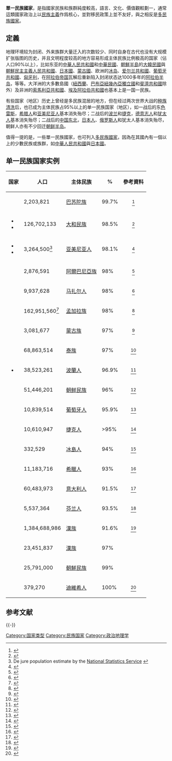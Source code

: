 {{Original research|time=2014-08-06T05:28:47+00:00}}
'''單一民族國家'''，是指國家民族和族群純度較高，語言、文化、價值觀較劃一，通常這類國家政治上以[[民族主義|民族主義]]作爲核心，並對移民政策上並不友好，與之相反是[[多民族國家|多民族國家]]。

==定義==
地理环境较为封闭、外来族群大量迁入的次数较少、同时自身在古代也没有大规模扩张版图的历史，并且文明程度较高的地方容易形成主体民族比例极高的国家（佔人口90%以上），比如东亚的[[中華人民共和國|中華人民共和國]]和[[中華民國|中華民國]]、[[朝鮮半島|朝鮮半島]]的[[大韓民國|大韓民國]]與[[朝鮮民主主義人民共和國|朝鮮民主主義人民共和國]]、[[日本國|日本國]]、[[蒙古國|蒙古國]]、欧洲的[[冰岛|冰岛]]、[[爱尔兰共和國|爱尔兰共和國]]、[[葡萄牙共和國|葡萄牙共和國]]、[[匈牙利|匈牙利]]，在[[阿拉伯帝国|阿拉伯帝国]]瓦解后重新陷入封闭状态达1000多年的[[阿拉伯半岛|阿拉伯半岛]]，等等。大洋洲的大多數島國（[[紐西蘭|紐西蘭]]、[[巴布亚新几内亚|巴布亞紐幾內亞獨立國]]和[[斐濟|斐濟共和國]]除外）及非洲的[[索馬利亞共和國|索馬利亞共和國]]、[[埃及阿拉伯共和國|埃及阿拉伯共和國]]也基本上是一国一民族。

有些国家（地区）历史上曾经是多民族混居的地方，但在经过两次世界大战的[[种族清洗|种族清洗]]后，也已成为主体民族占95%以上的单一民族国家（地区），如一战后的东[[色雷斯|色雷斯]]，[[希腊人|希腊人]]和[[亚美尼亚人|亚美尼亚人]]基本消失殆尽；二战后的[[波兰|波兰]]和[[捷克|捷克]]，[[德意志人|德意志人]]和[[犹太人|犹太人]]基本消失殆尽；二战后的[[中国东北|中国东北]]，[[日本人|日本人]]、[[白俄_(移民)|俄罗斯人]]和犹太人基本消失殆尽，朝鲜人亦有不少回迁[[朝鲜半岛|朝鲜半岛]]。

值得一提的是，一些單一民族國家，也可列入[[多民族國家|多民族國家]]，因為在其國內有一個以上的少數民族或族群，如[[中華人民共和國|中華人民共和國]]與[[日本國|日本國]]。

==单一民族国家实例==
{{expand list}}
{| class="wikitable sortable"
! 国家
! 人口
! 主体民族
! %
!class="unsortable"| 參考資料 
|-
| {{flag|Lesotho}}
|2,203,821
|[[巴苏陀族|巴苏陀族]]
|99.7%
| align="center" |<ref>{{Cite web|url=https://www.cia.gov/library/publications/the-world-factbook/geos/lt.html|title=The World Factbook — Central Intelligence Agency|website=www.cia.gov|language=en|access-date=2017-10-12|archive-date=2007-06-12|archive-url=https://web.archive.org/web/20070612204352/https://www.cia.gov/library/publications/the-world-factbook/geos/lt.html|dead-url=no}}</ref>
|-
| {{flag|Japan}}<ref>{{cite book|last1=Haarmann|first1=Harald|authorlink1=Harald Haarmann|title=Language in Ethnicity: A View of Basic Ecological Relations|date=1986|publisher=Walter de Gruyter|isbn=9783110862805|page=[https://books.google.am/books?id=idAfAAAAQBAJ&pg=PA209&dq=Japan+monoethnic 209]|quote=Japan is widely believed to be a monolingual country with a monoethnic population...}}
*{{cite book|last1=Henders|first1=Susan J.|title=Democratization and Identity: Regimes and Ethnicity in East and Southeast Asia|date=2006|publisher=Lexington Books|isbn=9780739107676|page=[https://books.google.am/books?id=fgHlxD4k0z4C&pg=PA117&dq=Japan+monoethnic 117]|quote=Many Japanese take it for granted that they live in a monoethnic society...}}
*{{cite news|last1=Fackler|first1=Martin|title=Biracial Beauty Queen Challenges Japan’s Self-Image|url=https://www.nytimes.com/2015/05/30/world/asia/biracial-beauty-queen-strives-for-change-in-mono-ethnic-japan.html?_r=0|work=[[纽约时报|The New York Times]]|date=2015-05-29|quote=...a country that still regards itself as mono-ethnic.|accessdate=2017-09-24|archive-date=2021-02-07|archive-url=https://web.archive.org/web/20210207083251/https://www.nytimes.com/2015/05/30/world/asia/biracial-beauty-queen-strives-for-change-in-mono-ethnic-japan.html?_r=0|dead-url=no}}</ref>
| 126,702,133
| [[大和民族|大和民族]]
| 98.5%
| align="center"|<ref>{{cite web|title=Japan|url=https://www.cia.gov/library/publications/the-world-factbook/geos/ja.html|website=[[世界概况|The World Factbook]]|publisher=[[中央情报局|Central Intelligence Agency]]|accessdate=2017-09-24|archive-date=2020-04-30|archive-url=https://web.archive.org/web/20200430091623/https://www.cia.gov/library/publications/the-world-factbook/geos/ja.html|dead-url=no}}</ref>
|-
|{{flag|Armenia}}<ref>{{cite book|last1=Abrahamian|first1=Levon|title=Armenian identity in a changing world|date=2006|publisher=Mazda Publishers|isbn=9781568591858|page=19|quote=...the practically monoethnic Armenian Republic...}}
*{{cite book|author1=Department of International Relations Association|editor1-last=Gotchev|editor1-first=Atanas|title=The New European security architecture and issues of early warning and conflict prevention|date=1997|publisher=Albatros|page=110|quote=Thus Armenia became the most mono-ethnic country in the CIS and the Middle East.}}
*{{cite book|last1=Cornell|first1=Svante|authorlink1=Svante Cornell|title=Small Nations and Great Powers: A Study of Ethnopolitical Conflict in the Caucasus|date=2005|publisher=Routledge|isbn=9781135796693|page=[https://books.google.am/books?id=G_qQAgAAQBAJ&pg=PA129&dq=Armenia+monoethnic 129]|quote=Whereas Armenia is now basically a mono- ethnic state...}}</ref>
| 3,264,500<ref>De jure population estimate by the [http://www.armstat.am/Publications/2006/PV_04/PV_04_2.pdf National Statistics Service] {{Wayback|url=http://www.armstat.am/Publications/2006/PV_04/PV_04_2.pdf |date=20061130011712 }}</ref>
|[[亚美尼亚人|亚美尼亚人]]
|98.1%
| align="center" |<ref>{{cite web|title=2011թ. հոկտեմբերի 12-21-ը Հայաստանի Հանրապետությունում անցկացված մարդահամարի արդյունքները [Results of the 2011 October 12-21 census in the Republic of Armenia]|url=http://armstat.am/file/article/sv_03_13a_520.pdf|website=armstat.am|publisher=National Statistical Service of Republic of Armenia|archiveurl=https://web.archive.org/web/20160312235129/http://armstat.am/file/article/sv_03_13a_520.pdf|archivedate=2016-03-12|page=144|language=hy|accessdate=2017-09-24|dead-url=no}}</ref>
|-
|{{flag|Albania}}
|2,876,591
|[[阿爾巴尼亞族|阿爾巴尼亞族]]
|98%
| align="center"|<ref>{{cite web|url=https://lup.lub.lu.se/luur/download?func=downloadFile&recordOId=1555225&fileOId=1563588|title=Minority Rights and the Republic of Albania: Missing the Implementation|website=lup.lub.lu.se|page=11|language=en|quote=From the ethnic point of view, according to the Albanian government’s reports, 98 percent of the population is Albanian and only two percent consist of Greek, Macedonian, Montenegrin recognized as national Minorities and Roma, Aromaninan recognized as ethnic - linguistic Minorities by the Albanian state.|accessdate=2018-06-14|archive-date=2020-10-14|archive-url=https://web.archive.org/web/20201014022456/https://lup.lub.lu.se/luur/download?func=downloadFile&recordOId=1555225&fileOId=1563588|dead-url=no}}</ref>
|-
| {{flag|Hungary}}
| 9,937,628
| [[马扎尔人|马扎尔人]]
| 98%
| align="center" |<ref name="ksh3">{{cite web |url=http://www.ksh.hu/docs/hun/xftp/idoszaki/nepsz2011/nepsz_03_00_2011.pdf |title=Hungarian census 2011 - final data and methodology |website=ksh.hu |publisher=Hungarian Central Statistical Office |accessdate=2017-09-24 |archive-date=2020-11-05 |archive-url=https://web.archive.org/web/20201105113624/http://www.ksh.hu/docs/hun/xftp/idoszaki/nepsz2011/nepsz_03_00_2011.pdf |dead-url=no }}</ref>
|-
|{{flag|Bangladesh}}
|162,951,560<ref>{{Cite web |url=https://esa.un.org/unpd/wpp/DataQuery/ |title=存档副本 |access-date=2017-09-24 |archive-url=https://web.archive.org/web/20160919061238/https://esa.un.org/unpd/wpp/DataQuery/ |archive-date=2016-09-19 |dead-url=yes }}</ref>
|[[孟加拉族|孟加拉族]]
|98%
|align="center" |<ref>{{Cite web |url=http://www.bangladesh.gov.bd/site/page/812d94a8-0376-4579-a8f1-a1f66fa5df5d/%E0%A6%AC%E0%A6%BE%E0%A6%82%E0%A6%B2%E0%A6%BE%E0%A6%A6%E0%A7%87%E0%A6%B6%E0%A6%95%E0%A7%87-%E0%A6%9C%E0%A6%BE%E0%A6%A8%E0%A7%81%E0%A6%A8 |title=存档副本 |accessdate=2017-09-24 |archive-date=2015-02-16 |archive-url=https://web.archive.org/web/20150216093108/http://www.bangladesh.gov.bd/www.bangladesh.gov.bd/index6517.html?q=bn%2F%E0%A6%AC%E0%A6%BE%E0%A6%82%E0%A6%B2%E0%A6%BE%E0%A6%A6%E0%A7%87%E0%A6%B6%E0%A6%95%E0%A7%87-%E0%A6%9C%E0%A6%BE%E0%A6%A8%E0%A7%81%E0%A6%A8 |dead-url=no }}</ref>
|-
|{{flag|Mongolia}}
|3,081,677
|[[蒙古族|蒙古族]]
|97%
|align="center" |<ref>{{Cite book|url=https://books.google.co.uk/books?id=yXYKAgAAQBAJ&pg=PA841&dq=mongol+ethnic+97+percent&hl=en&sa=X&ved=0ahUKEwio_p6hiezWAhWEJhoKHdMXD0sQ6AEIKDAA#v=onepage&q=mongol%20ethnic%2097%20percent&f=false|title=Encyclopedia of the World's Minorities|last=Skutsch|first=Carl|date=2013-11-07|publisher=Routledge|isbn=9781135193881|language=en|access-date=2018-06-14|archive-date=2020-12-24|archive-url=https://web.archive.org/web/20201224082350/https://books.google.co.uk/books?id=yXYKAgAAQBAJ&pg=PA841&dq=mongol+ethnic+97+percent&hl=en&sa=X&ved=0ahUKEwio_p6hiezWAhWEJhoKHdMXD0sQ6AEIKDAA#v=onepage&q=mongol%20ethnic%2097%20percent&f=false|dead-url=no}}</ref>
|-
|{{flag|Thailand}}
|68,863,514
|[[泰族|泰族]]
|97%
| align="center"|<ref>{{Cite web|url=https://www.cia.gov/library/publications/the-world-factbook/geos/th.html|title=The World Factbook — Central Intelligence Agency|website=www.cia.gov|language=en|access-date=2017-10-12|archive-date=2010-12-29|archive-url=https://web.archive.org/web/20101229000203/https://www.cia.gov/library/publications/the-world-factbook/geos/th.html|dead-url=no}}</ref>
|-
| {{flag|Poland}}<ref>{{cite book|last1=Fishman|first1=Joshua A.|title=The Earliest Stage of Language Planning: The "first Congress" Phenomenon|date=1993|publisher=Walter de Gruyter|isbn=9783110135305|page=[https://books.google.am/books?id=T-gHxC8J4PwC&pg=PA219&dq=Poland%09monoethnic 219]|quote=After World War II Poland has become a primarily monoethnic...}}
*{{cite news|last1=Cienski|first1=Jan|title=Coming soon to Poland – Vietnamese banking|url=http://blogs.ft.com/beyond-brics/2013/05/09/coming-soon-to-poland-vietnamese-banking/|work=[[金融時報|Financial Times.]]|date=2013-05-09|quote=Monoethnic and monocultural Poland...|accessdate=2017-09-24|archive-date=2013-06-15|archive-url=https://web.archive.org/web/20130615105622/http://blogs.ft.com/beyond-brics/2013/05/09/coming-soon-to-poland-vietnamese-banking/|dead-url=yes}}</ref>
| 38,523,261
| [[波蘭人|波蘭人]]
| 96.9%
| align="center"|<ref>{{cite web|title=Poland|url=https://www.cia.gov/library/publications/the-world-factbook/geos/pl.html|website=[[世界概况|The World Factbook]]|publisher=[[中央情报局|Central Intelligence Agency]]|accessdate=2017-09-24|archive-date=2015-09-18|archive-url=https://web.archive.org/web/20150918224315/https://www.cia.gov/library/publications//the-world-factbook/geos/pl.html|dead-url=no}}</ref>
|-
|{{flag|South Korea}}
|51,446,201
|[[朝鲜民族|朝鲜民族]]
|96%
| align="center" |<ref>{{Cite news|url=http://www.worldatlas.com/articles/ethnic-minorities-and-immigrants-in-south-korea.html|title=Ethnic Minorities And Immigrants In South Korea|work=WorldAtlas|access-date=2017-10-12|language=en|archive-date=2020-03-29|archive-url=https://web.archive.org/web/20200329152646/https://www.worldatlas.com/articles/ethnic-minorities-and-immigrants-in-south-korea.html|dead-url=no}}</ref>
|-
|{{flag|Portugal}}
|10,839,514 
|[[葡萄牙人|葡萄牙人]]
|95.9%
| align="center"|<ref>{{Cite web|url=https://www.cia.gov/library/publications/the-world-factbook/geos/gr.html|title=The World Factbook — Central Intelligence Agency|website=www.cia.gov|language=en|access-date=2017-11-07|archive-date=2016-08-25|archive-url=https://web.archive.org/web/20160825033157/https://www.cia.gov/library/publications/the-world-factbook/geos/gr.html|dead-url=no}}</ref>
|-
|{{flag|Czech Republic}}
|10,610,947
|[[捷克人|捷克人]]
|>95%
| align="center"|<ref>{{Cite book|url=https://books.google.co.uk/books?id=aq08qaq5ZmgC&pg=PA201&dq=czech+ethnic+95+percent&hl=en&sa=X&ved=0ahUKEwjtmarfi-zWAhUCvRoKHX4ODggQ6AEISzAG#v=onepage&q=czech%20ethnic%2095%20percent&f=false|title=International Auditing: Practical Resource Guide|last=O'Regan|first=David|date=2004-01-27|publisher=John Wiley & Sons|isbn=9780471476955|language=en|access-date=2018-06-14|archive-date=2020-12-24|archive-url=https://web.archive.org/web/20201224082350/https://books.google.co.uk/books?id=aq08qaq5ZmgC&pg=PA201&dq=czech+ethnic+95+percent&hl=en&sa=X&ved=0ahUKEwjtmarfi-zWAhUCvRoKHX4ODggQ6AEISzAG#v=onepage&q=czech%20ethnic%2095%20percent&f=false|dead-url=no}}</ref>
|-
|{{flag|Iceland}}
|332,529
|[[冰島人|冰島人]]
|94%
| align="center"|<ref>{{Cite web|url=https://www.cia.gov/library/publications/the-world-factbook/geos/ic.html|title=The World Factbook — Central Intelligence Agency|website=www.cia.gov|language=en|access-date=2017-10-12|archive-date=2008-03-06|archive-url=https://web.archive.org/web/20080306223720/https://www.cia.gov/library/publications/the-world-factbook/geos/ic.html|dead-url=no}}</ref>
|-
|{{flag|Greece}}
|11,183,716
|[[希臘人|希臘人]]
|93%
| align="center"|<ref>{{Cite web|url=https://www.cia.gov/library/publications/the-world-factbook/geos/gr.html|title=The World Factbook — Central Intelligence Agency|website=www.cia.gov|language=en|access-date=2017-10-12|archive-date=2016-08-25|archive-url=https://web.archive.org/web/20160825033157/https://www.cia.gov/library/publications/the-world-factbook/geos/gr.html|dead-url=no}}</ref>
|-
|{{flag|Italy}}
|60,483,973
|[[意大利人|意大利人]]
|91.5%
| align="center"|<ref>{{Cite web|url=http://demo.istat.it/str2017/index.html|title=Nationl INstitute of Statistics(Italy)|website=demo.istat.it|language=it|access-date=2018-11-28|archive-date=2017-08-06|archive-url=https://web.archive.org/web/20170806142909/http://www.demo.istat.it/bil2016/index.html|dead-url=no}}</ref>
|-
|{{flag|Finland}}
|5,537,364
|[[芬兰人|芬兰人]]
|93.5%
| align="center"|<ref>{{Cite web|url=https://www.cia.gov/library/publications/the-world-factbook/geos/fi.html|title=The World Factbook — Central Intelligence Agency|website=www.cia.gov|language=en|access-date=2018-11-28|archive-date=2015-09-19|archive-url=https://web.archive.org/web/20150919130804/https://www.cia.gov/library/publications/the-world-factbook//geos/fi.html|dead-url=no}}</ref>
|-
|{{flag|PRC}}
|1,384,688,986
|[[漢族|漢族]]
|91.6%
| align="center"|<ref>{{Cite web|url=https://www.cia.gov/library/publications/the-world-factbook/geos/ch.html|title=The World Factbook — Central Intelligence Agency|website=www.cia.gov|language=en|access-date=2018-11-28|archive-date=2018-02-08|archive-url=https://web.archive.org/web/20180208074325/https://www.cia.gov/library/publications/the-world-factbook/geos/ch.html|dead-url=no}}</ref>
|-
|{{flag|ROC}}
|23,451,837
|[[漢族|漢族]]
|97%
| align="center"|
|-
|{{flag|DPRK}}
| 25,791,000
|[[朝鮮民族|朝鮮民族]]
|99%
| align="center"|
|-
|{{flag|Maldives}}
|379,270
|[[迪維希人|迪維希人]]
|100%
|style="text-align:center;"|<ref>{{Citation |title=Maldives Enthnography |url=http://www.maldives-ethnography.com/ |url-status=bot: unknown |archive-url=https://web.archive.org/web/20130116051343/http://www.maldives-ethnography.com/ |archive-date=16 January 2013 |access-date=30 June 2010 |publisher=Maldives-ethnography.com}}</ref>
|}

== 参考文献 ==
{{Reflist|35em}}

{{-}}
{{族群}}

[[Category:国家类型|Category:国家类型]]
[[Category:民族国家|Category:民族国家]]
[[Category:政治地理学|Category:政治地理学]]